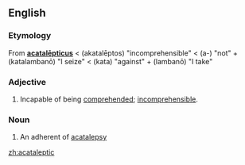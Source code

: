 ==English==

===Etymology===
From {{etyl|la}} '''[[acatalepticus|acatalēpticus]]''' < {{etyl|grc}} {{term|lang=grc|ἀκατάληπτος}} (akatalēptos) "incomprehensible" < {{term|lang=grc|ἀ-}} (a-) "not" + {{term|lang=grc|καταλαμβάνω}} (katalambanō) "I seize" < {{term|lang=grc|κατά}} (kata) "against" + {{term|lang=grc|λαμβάνω}} (lambanō) "I take"

===Adjective===
{{en-adj}}

# Incapable of being [[comprehend]]ed; [[incomprehensible]].

===Noun===
{{en-noun}}

# An adherent of [[acatalepsy]]

[[zh:acataleptic]]